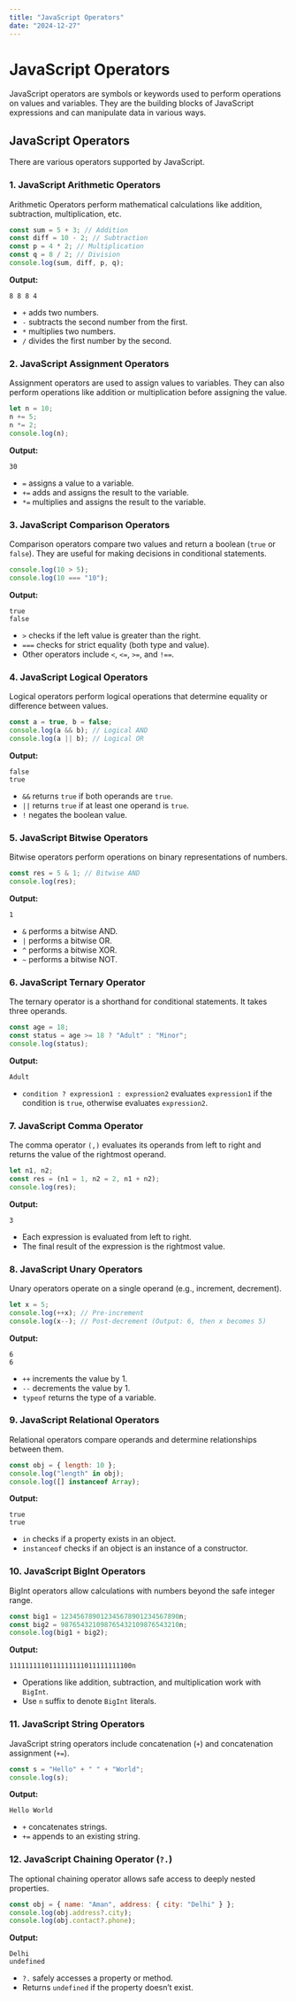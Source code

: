 ```yaml
---
title: "JavaScript Operators"
date: "2024-12-27"
---
```


# JavaScript Operators

JavaScript operators are symbols or keywords used to perform operations on values and variables. They are the building blocks of JavaScript expressions and can manipulate data in various ways.

## JavaScript Operators

There are various operators supported by JavaScript.

### 1. JavaScript Arithmetic Operators

Arithmetic Operators perform mathematical calculations like addition, subtraction, multiplication, etc.

```js
const sum = 5 + 3; // Addition
const diff = 10 - 2; // Subtraction
const p = 4 * 2; // Multiplication
const q = 8 / 2; // Division
console.log(sum, diff, p, q);
```

**Output:**
```
8 8 8 4
```

- `+` adds two numbers.
- `-` subtracts the second number from the first.
- `*` multiplies two numbers.
- `/` divides the first number by the second.

### 2. JavaScript Assignment Operators

Assignment operators are used to assign values to variables. They can also perform operations like addition or multiplication before assigning the value.

```js
let n = 10;
n += 5;
n *= 2;
console.log(n);
```

**Output:**
```
30
```

- `=` assigns a value to a variable.
- `+=` adds and assigns the result to the variable.
- `*=` multiplies and assigns the result to the variable.

### 3. JavaScript Comparison Operators

Comparison operators compare two values and return a boolean (`true` or `false`). They are useful for making decisions in conditional statements.

```js
console.log(10 > 5);
console.log(10 === "10");
```

**Output:**
```
true
false
```

- `>` checks if the left value is greater than the right.
- `===` checks for strict equality (both type and value).
- Other operators include `<`, `<=`, `>=`, and `!==`.

### 4. JavaScript Logical Operators

Logical operators perform logical operations that determine equality or difference between values.

```js
const a = true, b = false;
console.log(a && b); // Logical AND
console.log(a || b); // Logical OR
```

**Output:**
```
false
true
```

- `&&` returns `true` if both operands are `true`.
- `||` returns `true` if at least one operand is `true`.
- `!` negates the boolean value.

### 5. JavaScript Bitwise Operators

Bitwise operators perform operations on binary representations of numbers.

```js
const res = 5 & 1; // Bitwise AND
console.log(res);
```

**Output:**
```
1
```

- `&` performs a bitwise AND.
- `|` performs a bitwise OR.
- `^` performs a bitwise XOR.
- `~` performs a bitwise NOT.

### 6. JavaScript Ternary Operator

The ternary operator is a shorthand for conditional statements. It takes three operands.

```js
const age = 18;
const status = age >= 18 ? "Adult" : "Minor";
console.log(status);
```

**Output:**
```
Adult
```

- `condition ? expression1 : expression2` evaluates `expression1` if the condition is `true`, otherwise evaluates `expression2`.

### 7. JavaScript Comma Operator

The comma operator `(,)` evaluates its operands from left to right and returns the value of the rightmost operand.

```js
let n1, n2;
const res = (n1 = 1, n2 = 2, n1 + n2);
console.log(res);
```

**Output:**
```
3
```

- Each expression is evaluated from left to right.
- The final result of the expression is the rightmost value.

### 8. JavaScript Unary Operators

Unary operators operate on a single operand (e.g., increment, decrement).

```js
let x = 5;
console.log(++x); // Pre-increment
console.log(x--); // Post-decrement (Output: 6, then x becomes 5)
```

**Output:**
```
6
6
```

- `++` increments the value by 1.
- `--` decrements the value by 1.
- `typeof` returns the type of a variable.

### 9. JavaScript Relational Operators

Relational operators compare operands and determine relationships between them.

```js
const obj = { length: 10 };
console.log("length" in obj);
console.log([] instanceof Array);
```

**Output:**
```
true
true
```

- `in` checks if a property exists in an object.
- `instanceof` checks if an object is an instance of a constructor.

### 10. JavaScript BigInt Operators

BigInt operators allow calculations with numbers beyond the safe integer range.

```js
const big1 = 123456789012345678901234567890n;
const big2 = 987654321098765432109876543210n;
console.log(big1 + big2);
```

**Output:**
```
1111111110111111111011111111100n
```

- Operations like addition, subtraction, and multiplication work with `BigInt`.
- Use `n` suffix to denote `BigInt` literals.

### 11. JavaScript String Operators

JavaScript string operators include concatenation (`+`) and concatenation assignment (`+=`).

```js
const s = "Hello" + " " + "World";
console.log(s);
```

**Output:**
```
Hello World
```

- `+` concatenates strings.
- `+=` appends to an existing string.

### 12. JavaScript Chaining Operator (`?.`)

The optional chaining operator allows safe access to deeply nested properties.

```js
const obj = { name: "Aman", address: { city: "Delhi" } };
console.log(obj.address?.city);
console.log(obj.contact?.phone);
```

**Output:**
```
Delhi
undefined
```

- `?.` safely accesses a property or method.
- Returns `undefined` if the property doesn’t exist.
